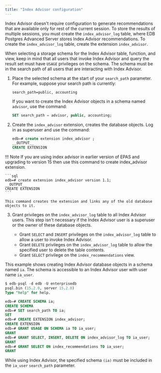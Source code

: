 ```yaml
---
title: "Index Advisor configuration"
---
```


<div id="index_advisor_configuration" class="registered_link"></div>

Index Advisor doesn't require configuration to generate recommendations that are available only for rest of the current session. To store the results of multiple sessions, you must create the `index_advisor_log` table, where EDB Postgres Advanced Server stores Index Advisor recommendations. To create the `index_advisor_log` table, create the extension `index_advisor`.

When selecting a storage schema for the Index Advisor table, function, and view, keep in mind that all users that invoke Index Advisor and query the result set must have `USAGE` privileges on the schema. The schema must be in the search path of all users that are interacting with Index Advisor.

1.  Place the selected schema at the start of your `search_path` parameter. For example, suppose your search path is currently:

    ```text
    search_path=public, accounting
    ```

    If you want to create the Index Advisor objects in a schema named `advisor`, use the command:

    ```sql
    SET search_path = advisor, public, accounting;
    ```

2.  Create the `index_advisor` extension, creates the database objects. Log in as superuser and use the command:

    ```sql
    edb=# create extension index_advisor ;
    __OUTPUT__
    CREATE EXTENSION
    ```

!!! Note
    If you are using index advisor in earlier version of EPAS and upgrading to version 15 then use this command to create index_advisor extension.

    ```sql
    edb=# create extension index_advisor version 1.1;
    __OUTPUT__
    CREATE EXTENSION
    ```

    This command creates the extension and links any of the old database objects to it.
    
3.  Grant privileges on the `index_advisor_log` table to all Index Advisor users. This step isn't necessary if the Index Advisor user is a superuser or the owner of these database objects.

    -   Grant `SELECT` and `INSERT` privileges on the `index_advisor_log` table to allow a user to invoke Index Advisor.
    -   Grant `DELETE` privileges on the `index_advisor_log` table to allow the specified user to delete the table contents.
    -   Grant `SELECT` privilege on the `index_recommendations` view.

This example shows creating Index Advisor database objects in a schema named `ia`. The schema is accessible to an Index Advisor user with user name `ia_user`.

```sql
$ edb-psql -d edb -U enterprisedb
psql.bin (15.2.0, server 15.2.0)
Type "help" for help.

edb=# CREATE SCHEMA ia;
CREATE SCHEMA
edb=# SET search_path TO ia;
SET
edb=# CREATE EXTENSION index_advisor;
CREATE EXTENSION
edb=# GRANT USAGE ON SCHEMA ia TO ia_user;
GRANT
edb=# GRANT SELECT, INSERT, DELETE ON index_advisor_log TO ia_user;
GRANT
edb=# GRANT SELECT ON index_recommendations TO ia_user;
GRANT
```

While using Index Advisor, the specified schema `(ia)` must be included in the `ia_user` `search_path` parameter.
